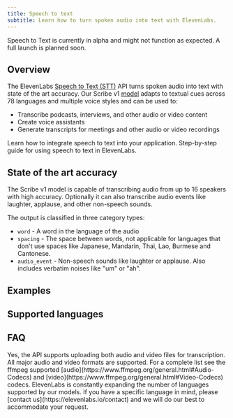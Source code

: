 ```yaml
---
title: Speech to text
subtitle: Learn how to turn spoken audio into text with ElevenLabs.
---
```


<Info>
  Speech to Text is currently in alpha and might not function as expected. A full launch is planned
  soon.
</Info>

## Overview

The ElevenLabs [Speech to Text (STT)](/docs/api-reference/speech-to-text) API turns spoken audio into text with state of the art accuracy. Our Scribe v1 [model](/docs/models) adapts to textual cues across 78 languages and multiple voice styles and can be used to:

- Transcribe podcasts, interviews, and other audio or video content
- Create voice assistants
- Generate transcripts for meetings and other audio or video recordings

<CardGroup cols={2}>
  <Card title="Developer quickstart" icon="duotone book-sparkles" href="/docs/quickstart">
    Learn how to integrate speech to text into your application.
  </Card>
  <Card
    title="Product guide"
    icon="duotone book-user"
    href="/docs/product-guides/playground/speech-to-text"
  >
    Step-by-step guide for using speech to text in ElevenLabs.
  </Card>
</CardGroup>

## State of the art accuracy

The Scribe v1 model is capable of transcribing audio from up to 16 speakers with high accuracy. Optionally it can also transcribe audio events like laughter, applause, and other non-speech sounds.

The output is classified in three category types:

- `word` - A word in the language of the audio
- `spacing` - The space between words, not applicable for languages that don't use spaces like Japanese, Mandarin, Thai, Lao, Burmese and Cantonese.
- `audio_event` - Non-speech sounds like laughter or applause. Also includes verbatim noises like "um" or "ah".

## Examples

<EndpointResponseSnippet endpoint="POST /speech-to-text/v1/convert" />


## Supported languages

<Markdown src="/snippets/v1-scribe-model-languages.mdx" />

## FAQ

<AccordionGroup>
  <Accordion title="Can I use speech to text with video files?">
    Yes, the API supports uploading both audio and video files for transcription.
  </Accordion>
  <Accordion title="Which audio and video formats are supported?">
    All major audio and video formats are supported. For a complete list see the ffmpeg supported
    [audio](https://www.ffmpeg.org/general.html#Audio-Codecs) and
    [video](https://www.ffmpeg.org/general.html#Video-Codecs) codecs.
  </Accordion>
  <Accordion title="When will you support more languages?">
    ElevenLabs is constantly expanding the number of languages supported by our models. If you have
    a specific language in mind, please [contact us](https://elevenlabs.io/contact) and we will do
    our best to accommodate your request.
  </Accordion>
</AccordionGroup>
